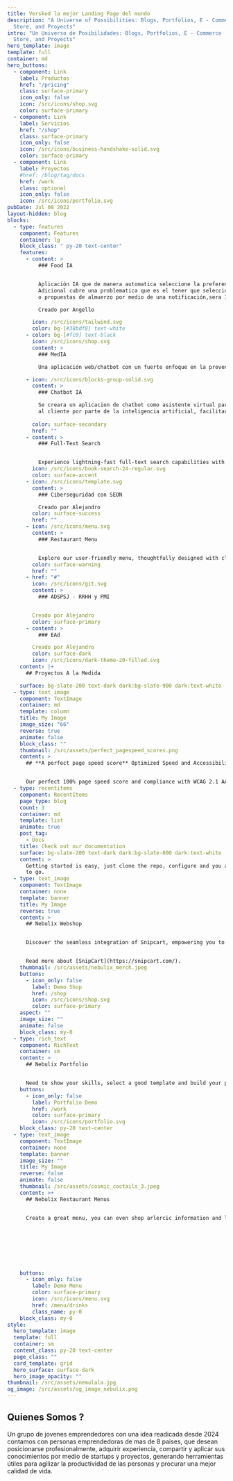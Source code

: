 ```yaml
---
title: Verskod la mejor Landing Page del mundo
description: "A Universe of Possibilities: Blogs, Portfolios, E - Commerce , Online
  Store, and Proyects"
intro: "Un Universo de Posibilidades: Blogs, Portfolios, E - Commerce , Online
  Store, and Proyects"
hero_template: image
template: full
container: md
hero_buttons:
  - component: Link
    label: Productos
    href: "/pricing"
    class: surface-primary
    icon_only: false
    icon: /src/icons/shop.svg
    color: surface-primary
  - component: Link
    label: Servicios
    href: "/shop"
    class: surface-primary
    icon_only: false
    icon: /src/icons/business-handshake-solid.svg
    color: surface-primary
  - component: Link
    label: Proyectos
    #href: /blog/tag/docs
    href: /work
    class: optional
    icon_only: false
    icon: /src/icons/portfolio.svg
pubDate: Jul 08 2022
layout-hidden: blog
blocks:
  - type: features
    component: Features
    container: lg
    block_class: " py-20 text-center"
    features:
      - content: >
          ### Food IA 


          Aplicación IA que de manera automatica seleccione la preferencioa del almuerzo a una hora especifica por persona 
          Adicional cubre una problematica que es el tener que seleccionar la comida y mas cuando no hay tiempo. La aplicacion brindara 3 tipos de almuerzos
          o propuestas de almuerzo por medio de una notificación,sera 100% automatico y autonomo y con domicilio incluido. 

          Creado por Angello 

        icon: /src/icons/tailwind.svg
        color: bg-[#38bdf8] text-white
      - color: bg-[#fc0] text-black
        icon: /src/icons/shop.svg
        content: >
          ### MedIA

          Una aplicación web/chatbot con un fuerte enfoque en la prevención de enfermedades que ayuda a los médicos y a los pacientes a encontrar el diagnóstico y medicamento mas precisos posibles, eliminando/reduciendo el error humano. Te informa sobre los posibles diagnósticos, ventajas y desventajas de cualquier medicamento que puedas tomar, basándose en la información proporcionada por el médico (fotos, síntomas, exámenes, enfermedades anteriores, etc.) y tu historial medico. 

      - icon: /src/icons/blocks-group-solid.svg
        content: >
          ### Chatbot IA

          Se creara un aplicacion de chatbot como asistente virtual para las empresas o Landing page que lo requieran para agilizar y mostrar mejor la informacion que se quiere brindar >
          al cliente por parte de la inteligencia artificial, facilitar el servicio al cliente personalizado y adicional mostrar mejor la informacion de la pagina web. 
          
        color: surface-secondary
        href: ""
      - content: >
          ### Full-Text Search


          Experience lightning-fast full-text search capabilities with Pagefind. Our integrated search engine seamlessly enhances your site's user experience.
        icon: /src/icons/book-search-24-regular.svg
        color: surface-accent
      - icon: /src/icons/template.svg
        content: >
          ### Ciberseguridad con SEON   

          Creado por Alejandro
        color: surface-success
        href: ""
      - icon: /src/icons/menu.svg
        content: >
          ### Restaurant Menu


          Explore our user-friendly menu, thoughtfully designed with clear labels and detailed information about allergens for your dining peace of mind.
        color: surface-warning
        href: ""
      - href: "#"
        icon: /src/icons/git.svg
        content: >
          ### ADSPSJ - RRHH y PMI


        Creado por Alejandro
        color: surface-primary
      - content: >
          ### EAd

        Creado por Alejandro
        color: surface-dark
        icon: /src/icons/dark-theme-20-filled.svg
    content: |+
      ## Proyectos A la Medida 

    surface: bg-slate-200 text-dark dark:bg-slate-900 dark:text-white
  - type: text_image
    component: TextImage
    container: md
    template: column
    title: My Image
    image_size: "66"
    reverse: true
    animate: false
    block_class: ""
    thumbnail: /src/assets/perfect_pagespeed_scores.png
    content: >
      ## **A perfect page speed score** Optimized Speed and Accessibility


      Our perfect 100% page speed score and compliance with WCAG 2.1 AA standards reflect our commitment. We've optimized speed and accessibility, ensuring a superior user experience for all.
  - type: recentitems
    component: RecentItems
    page_type: blog
    count: 3
    container: md
    template: list
    animate: true
    post_tag:
      - Docs
    title: Check out our documentation
    surface: bg-slate-200 text-dark dark:bg-slate-800 dark:text-white
    content: >
      Getting started is easy, just clone the repo, configure and you are ready
      to go.
  - type: text_image
    component: TextImage
    container: none
    template: banner
    title: My Image
    reverse: true
    content: >
      ## Nebulix Webshop


      Discover the seamless integration of Snipcart, empowering you to efficiently oversee your store directly within a Static CMS. Whether your offerings include digital products or physical goods, Snipcart boasts a wealth of exceptional features, making it an ideal choice for the majority of small webshops. 


      Read more about [SnipCart](https://snipcart.com/).
    thumbnail: /src/assets/nebulix_merch.jpeg
    buttons:
      - icon_only: false
        label: Demo Shop
        href: /shop
        icon: /src/icons/shop.svg
        color: surface-primary
    aspect: ""
    image_size: ""
    animate: false
    block_class: my-0
  - type: rich_text
    component: RichText
    container: sm
    content: >
      ## Nebulix Portfolio


      Need to show your skills, select a good template and build your portfolio with nebulix.
    buttons:
      - icon_only: false
        label: Portfolio Demo
        href: /work
        color: surface-primary
        icon: /src/icons/portfolio.svg
    block_class: py-20 text-center
  - type: text_image
    component: TextImage
    container: none
    template: banner
    image_size: ""
    title: My Image
    reverse: false
    animate: false
    thumbnail: /src/assets/cosmic_coctails_3.jpeg
    content: >+
      ## Nebulix Restaurant Menus


      Create a great menu, you can even shop arlercic information and labels. All menu's are mobile friendly and fast!








    buttons:
      - icon_only: false
        label: Demo Menu
        color: surface-primary
        icon: /src/icons/menu.svg
        href: /menu/drinks
        class_name: py-0
    block_class: my-0
style:
  hero_template: image
  template: full
  container: sm
  content_class: py-20 text-center
  page_class: ""
  card_template: grid
  hero_surface: surface-dark
  hero_image_opacity: ""
thumbnail: /src/assets/nemulala.jpg
og_image: /src/assets/og_image_nebulix.png
---
```


## Quienes Somos ? 
Un grupo de jovenes emprendedores con una idea readicada desde 2024 
contamos con personas emprendedoras de mas de 8 paises, 
que desean posicionarse profesionalmente, adquirir experiencia,
compartir y aplicar sus conocimientos por medio de startups y proyectos, 
generando herramientas útiles para agilizar la productividad de las personas 
y procurar una mejor calidad de vida.